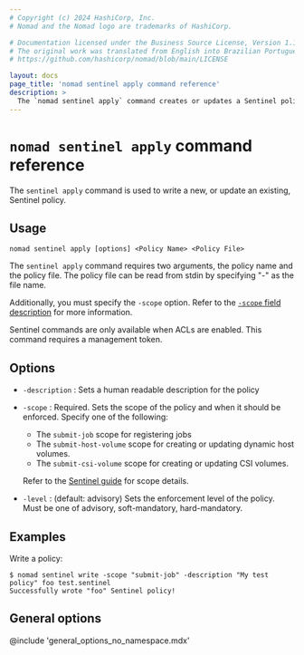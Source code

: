 ```yaml
---
# Copyright (c) 2024 HashiCorp, Inc.
# Nomad and the Nomad logo are trademarks of HashiCorp.

# Documentation licensed under the Business Source License, Version 1.1.
# The original work was translated from English into Brazilian Portuguese.
# https://github.com/hashicorp/nomad/blob/main/LICENSE

layout: docs
page_title: 'nomad sentinel apply command reference'
description: >
  The `nomad sentinel apply` command creates or updates a Sentinel policy in Nomad Enterprise.
---
```


# `nomad sentinel apply` command reference

The `sentinel apply` command is used to write a new, or update an existing,
Sentinel policy.

<EnterpriseAlert product="nomad"/>

## Usage

```plaintext
nomad sentinel apply [options] <Policy Name> <Policy File>
```

The `sentinel apply` command requires two arguments, the policy name and the
policy file. The policy file can be read from stdin by specifying "-" as the
file name.

Additionally, you must specify the `-scope` option. Refer to the [`-scope` field
description](/nomad/commands/sentinel/apply#scope) for more information.

Sentinel commands are only available when ACLs are enabled. This command
requires a management token.

## Options

- `-description` : Sets a human readable description for the policy

- `-scope` : Required. Sets the scope of the policy and when it
  should be enforced. Specify one of the following:

  - The `submit-job` scope for registering jobs
  - The `submit-host-volume` scope for creating or updating dynamic host
    volumes.
  - The `submit-csi-volume` scope for creating or updating CSI volumes.

  Refer to the [Sentinel guide](/nomad/docs/reference/sentinel-policy) for scope details.

- `-level` : (default: advisory) Sets the enforcement level of the policy. Must
  be one of advisory, soft-mandatory, hard-mandatory.

## Examples

Write a policy:

```shell-session
$ nomad sentinel write -scope "submit-job" -description "My test policy" foo test.sentinel
Successfully wrote "foo" Sentinel policy!
```

## General options

@include 'general_options_no_namespace.mdx'
